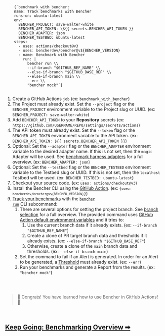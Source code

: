 
<pre>
  <code>
    {`benchmark_with_bencher:
    name: Track benchmarks with Bencher
    runs-on: ubuntu-latest
    env:
      BENCHER_PROJECT: save-walter-white
      BENCHER_API_TOKEN: \${{ secrets.BENCHER_API_TOKEN }}
      BENCHER_ADAPTER: json
      BENCHER_TESTBED: ubuntu-latest
    steps:
      - uses: actions/checkout@v3
      - uses: bencherdev/bencher@v${BENCHER_VERSION}
      - name: Benchmark with Bencher
        run: |
          bencher run \\
          --if-branch "$GITHUB_REF_NAME" \\
          --else-if-branch "$GITHUB_BASE_REF" \\
          --else-if-branch main \\
          --err \\
          "bencher mock"`}
  </code>
</pre>

1. Create a GitHub Actions `job` (ex: `benchmark_with_bencher`)
1. The Project must already exist. Set the `--project` flag or the `BENCHER_PROJECT` environment variable to the Project slug or UUID. (ex: `BENCHER_PROJECT: save-walter-white`)
1. Add `BENCHER_API_TOKEN` to your **Repository** secrets (ex: `https://github.com/USERNAME/REPO/settings/secrets/actions`)
1. The API token must already exist. Set the `--token` flag or the `BENCHER_API_TOKEN` environment variable to the API token. (ex: `BENCHER_API_TOKEN: ${{ secrets.BENCHER_API_TOKEN }}`)
1. Optional: Set the `--adapter` flag or the `BENCHER_ADAPTER` environment variable to the desired adapter name. If this is not set, then the `magic` Adapter will be used. See [benchmark harness adapters](/docs/explanation/adapters) for a full overview. (ex: `BENCHER_ADAPTER: json`)
1. Optional: Set the `--testbed` flag or the `BENCHER_TESTBED` environment variable to the Testbed slug or UUID. If this is not set, then the `localhost` Testbed will be used. (ex: `BENCHER_TESTBED: ubuntu-latest`)
1. Checkout your source code. (ex: `uses: actions/checkout@v3`)
1. Install the Bencher CLI using the [GitHub Action](https://github.com/marketplace/actions/bencher-cli). (ex: <code>{`uses: bencherdev/bencher@v${BENCHER_VERSION}`}</code>)
1. [Track your benchmarks](/docs/how-to/track-benchmarks) with the <code><a href="/docs/explanation/bencher-run">bencher run</a></code> CLI subcommand:
    1. There are several options for setting the project branch. See [branch selection](/docs/how-to/branch-selection) for a full overview. The provided command uses [GitHub Action default environment variables](https://docs.github.com/en/actions/learn-github-actions/variables#default-environment-variables) and it tries to:
        1. Use the current branch data if it already exists. (ex: `--if-branch "$GITHUB_REF_NAME"`)
        1. Create a clone of PR target branch data and thresholds if it already exists. (ex: `--else-if-branch "$GITHUB_BASE_REF"`)
        1. Otherwise, create a clone of the `main` branch data and thresholds. (ex: `--else-if-branch main`)
    1. Set the command to fail if an Alert is generated. In order for an Alert to be generated, a [Threshold](/docs/explanation/thresholds) must already exist. (ex: `--err`)
    1. Run your benchmarks and generate a Report from the results. (ex: `"bencher mock"`)

<br/>
<br/>

> 🐰 Congrats! You have learned how to use Bencher in GitHub Actions! 🎉

<br/>

<h2><a href="/docs/explanation/benchmarking">Keep Going: Benchmarking Overview ➡</a></h2>
